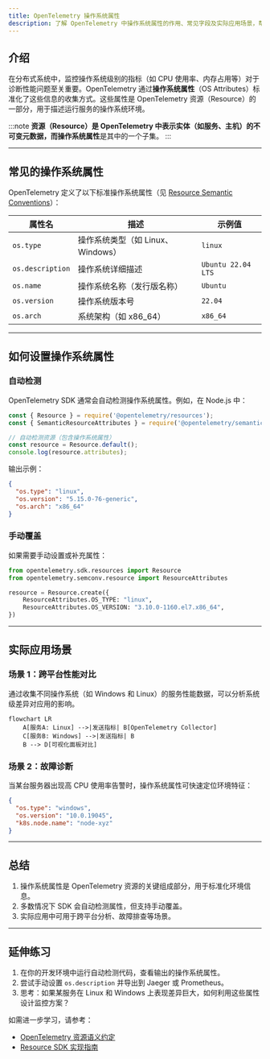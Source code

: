 ```yaml
---
title: OpenTelemetry 操作系统属性
description: 了解 OpenTelemetry 中操作系统属性的作用、常见字段及实际应用场景，帮助开发者更好地监控系统级指标。
---
```


## 介绍

在分布式系统中，监控操作系统级别的指标（如 CPU 使用率、内存占用等）对于诊断性能问题至关重要。OpenTelemetry 通过**操作系统属性**（OS Attributes）标准化了这些信息的收集方式。这些属性是 OpenTelemetry 资源（Resource）的一部分，用于描述运行服务的操作系统环境。

:::note
**资源（Resource）**是 OpenTelemetry 中表示实体（如服务、主机）的不可变元数据，而**操作系统属性**是其中的一个子集。
:::

---

## 常见的操作系统属性

OpenTelemetry 定义了以下标准操作系统属性（见 [Resource Semantic Conventions](https://opentelemetry.io/docs/specs/semconv/resource/os/)）：

| 属性名                  | 描述                          | 示例值             |
|-------------------------|-----------------------------|--------------------|
| `os.type`               | 操作系统类型（如 Linux、Windows） | `linux`            |
| `os.description`        | 操作系统详细描述               | `Ubuntu 22.04 LTS` |
| `os.name`               | 操作系统名称（发行版名称）       | `Ubuntu`           |
| `os.version`            | 操作系统版本号                 | `22.04`            |
| `os.arch`               | 系统架构（如 x86_64）          | `x86_64`           |

---

## 如何设置操作系统属性

### 自动检测
OpenTelemetry SDK 通常会自动检测操作系统属性。例如，在 Node.js 中：

```javascript
const { Resource } = require('@opentelemetry/resources');
const { SemanticResourceAttributes } = require('@opentelemetry/semantic-conventions');

// 自动检测资源（包含操作系统属性）
const resource = Resource.default();
console.log(resource.attributes);
```

输出示例：
```json
{
  "os.type": "linux",
  "os.version": "5.15.0-76-generic",
  "os.arch": "x86_64"
}
```

### 手动覆盖
如果需要手动设置或补充属性：

```python
from opentelemetry.sdk.resources import Resource
from opentelemetry.semconv.resource import ResourceAttributes

resource = Resource.create({
    ResourceAttributes.OS_TYPE: "linux",
    ResourceAttributes.OS_VERSION: "3.10.0-1160.el7.x86_64",
})
```

---

## 实际应用场景

### 场景 1：跨平台性能对比
通过收集不同操作系统（如 Windows 和 Linux）的服务性能数据，可以分析系统级差异对应用的影响。

```mermaid
flowchart LR
    A[服务A: Linux] -->|发送指标| B[OpenTelemetry Collector]
    C[服务B: Windows] -->|发送指标| B
    B --> D[可视化面板对比]
```

### 场景 2：故障诊断
当某台服务器出现高 CPU 使用率告警时，操作系统属性可快速定位环境特征：
```json
{
  "os.type": "windows",
  "os.version": "10.0.19045",
  "k8s.node.name": "node-xyz" 
}
```

---

## 总结

1. 操作系统属性是 OpenTelemetry 资源的关键组成部分，用于标准化环境信息。
2. 多数情况下 SDK 会自动检测属性，但支持手动覆盖。
3. 实际应用中可用于跨平台分析、故障排查等场景。

---

## 延伸练习

1. 在你的开发环境中运行自动检测代码，查看输出的操作系统属性。
2. 尝试手动设置 `os.description` 并导出到 Jaeger 或 Prometheus。
3. 思考：如果某服务在 Linux 和 Windows 上表现差异巨大，如何利用这些属性设计监控方案？

如需进一步学习，请参考：
- [OpenTelemetry 资源语义约定](https://opentelemetry.io/docs/specs/semconv/resource/os/)
- [Resource SDK 实现指南](https://github.com/open-telemetry/opentelemetry-specification/blob/main/specification/resource/sdk.md)